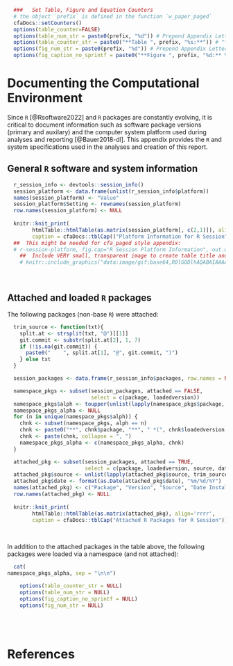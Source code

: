 
```r
  ###   Set Table, Figure and Equation Counters
  # the object `prefix` is defined in the function `w_paper_paged`
  cfaDocs::setCounters()
  options(table_counter=FALSE)
  options(table_num_str = paste0(prefix, "%d")) # Prepend Appendix Letter when using tblNum()
  options(table_counter_str = paste0("**Table ", prefix, "%s:**")) # "**Table A%s:**"
  options(fig_num_str = paste0(prefix, "%d")) # Prepend Appendix Letter when using figNum()
  options(fig_caption_no_sprintf = paste0("**Figure ", prefix, "%d:** %s")) # "**Figure A%d:** %s"
```

# Documenting the Computational Environment

Since `R` [@Rsoftware2022] and `R` packages are constantly evolving, it is critical to
document information such as software package versions (primary and auxilary) and the
computer system platform used during analyses and reporting [@Bauer2018-dl]. This appendix
provides the `R` and system specifications used in the analyses and creation of this report.

##  General `R` software and system information

```r
  r_session_info <- devtools::session_info()
  session_platform <- data.frame(unlist(r_session_info$platform))
  names(session_platform) <- "Value"
  session_platform$Setting <- rownames(session_platform)
  row.names(session_platform) <- NULL
  
  knitr::knit_print(
		htmlTable::htmlTable(as.matrix(session_platform[, c(2,1)]), align='rr',
	    caption = cfaDocs::tblCap(("Platform Information for R Session"))))
  ##  This might be needed for cfa_paged style appendix:
  # r-session-platform, fig.cap="R Session Platform Information", out.width="0", out.height="0", out.extra=tab.out.ex, class = "figtab", results="asis"}
	##  Include VERY small, transparent image to create table title and
	# knitr::include_graphics("data:image/gif;base64,R0lGODlhAQABAIAAAAAAAP///yH5BAEAAAAALAAAAAABAAEAAAIBRAA7", dpi=NA, error = FALSE)
```

<br/>

##  Attached and loaded `R` packages

The following packages (non-base `R`) were attached:


```r
  trim_source <- function(txt){
    split.at <- strsplit(txt, "@")[[1]]
    git.commit <- substr(split.at[2], 1, 7)
    if (!is.na(git.commit)) {
      paste0("    ", split.at[1], "@", git.commit, ")")
    } else txt
  }

  session_packages <- data.frame(r_session_info$packages, row.names = NULL)

  namespace_pkgs <- subset(session_packages, attached == FALSE, 
                           select = c(package, loadedversion))
  namespace_pkgs$alph <- toupper(unlist(lapply(namespace_pkgs$package, substr, 1, 1)))
  namespace_pkgs_alpha <- NULL
  for (n in unique(namespace_pkgs$alph)) {
    chnk <- subset(namespace_pkgs, alph == n)
    chnk <- paste0("**", chnk$package, "**", " *(", chnk$loadedversion, ")*")
    chnk <- paste(chnk, collapse = ", ")
    namespace_pkgs_alpha <- c(namespace_pkgs_alpha, chnk)
  }

  attached_pkg <- subset(session_packages, attached == TRUE, 
                         select = c(package, loadedversion, source, date))
  attached_pkg$source <- unlist(lapply(attached_pkg$source, trim_source))
  attached_pkg$date <- format(as.Date(attached_pkg$date), "%m/%d/%Y")
  names(attached_pkg) <- c("Package", "Version", "Source", "Date Installed")
  row.names(attached_pkg) <- NULL
  
  knitr::knit_print(
		htmlTable::htmlTable(as.matrix(attached_pkg), align='rrrr',
	    caption = cfaDocs::tblCap("Attached R Packages for R Session")))
```

<br/>

In addition to the attached packages in the table above, the following packages were loaded via a namespace (and not attached):

```r
  cat(
namespace_pkgs_alpha, sep = "\n\n")
```

<!--  End appendix format: re-start counters and change back to numeric for subsequent re-rendering-->

```r
	options(table_counter_str = NULL)
	options(table_num_str = NULL)
	options(fig_caption_no_sprintf = NULL)
	options(fig_num_str = NULL)
```

<!-- ## All the code in the paper

*** NOTE: This doesn't work when your using `child = ` in the "parent" .Rmd file!!! ***

To simply attach all the code you used in the PDF file in the appendix see the R
chunk in the underlying `.rmd` file:

```r
```
-->

<br/><br/>

# References {-}

::: {#refs_appndxR}
:::
